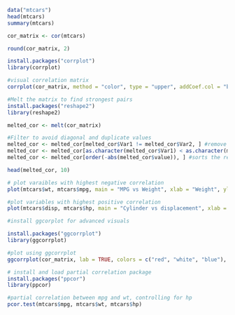 ```r
data("mtcars")
head(mtcars)
summary(mtcars)
```
```r

cor_matrix <- cor(mtcars)

round(cor_matrix, 2)
```
```r
install.packages("corrplot")
library(corrplot)

#visual correlation matrix
corrplot(cor_matrix, method = "color", type = "upper", addCoef.col = "black", tl.col = "black", number.cex = 0.7)

```
```r
#Melt the matrix to find strongest pairs
install.packages("reshape2")
library(reshape2)

melted_cor <- melt(cor_matrix)

#Filter to avoid diagonal and duplicate values
melted_cor <- melted_cor[melted_cor$Var1 != melted_cor$Var2, ] #remove self correlation
melted_cor <- melted_cor[as.character(melted_cor$Var1) < as.character(melted_cor$Var2), ] #remove duplicate correlation like mpg-wt and wt-mpg
melted_cor <- melted_cor[order(-abs(melted_cor$value)), ] #sorts the remaining pairs by absolute correlation values, from highest to lowest 

head(melted_cor, 10)


```
```r
# plot varaibles with highest negative correlation
plot(mtcars$wt, mtcars$mpg, main = "MPG vs Weight", xlab = "Weight", ylab = "Miles per Gallon", col = "blue", pch = 19)

#plot variables with highest positive correlation
plot(mtcars$disp, mtcars$hp, main = "Cylinder vs displacement", xlab = "Cylinder", ylab = "Displacement", col = "darkgreen", pch = 19)
```

```r
#install ggcorplot for advanced visuals

install.packages("ggcorrplot")
library(ggcorrplot)

#plot using ggcorrplot
ggcorrplot(cor_matrix, lab = TRUE, colors = c("red", "white", "blue"), title = "Correlation Matrix - mtcars")


```
```r
# install and load partial correlation package
install.packages("ppcor")
library(ppcor)

#partial correlation between mpg and wt, controlling for hp
pcor.test(mtcars$mpg, mtcars$wt, mtcars$hp)

```




